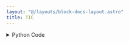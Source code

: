```yaml
---
layout: "@/layouts/block-docs-layout.astro"
title: TIC
---
```



<PythonDocsDisplay docstring={docstring} />

<details>
<summary>Python Code</summary>
```python
from flojoy import flojoy, OrderedPair
from typing import Optional
from ticlib import (
    TicUSB,
)  # Import the TicUSB library to send command to Tic drivers with USB connection
from time import sleep


@flojoy(deps={"ticlib": "0.2.2"})
def TIC(
    default: Optional[OrderedPair] = None,
    current_limit: int = 30,
    sleep_time: int = 2,
    speed: int = 100000,
) -> OrderedPair:
    """The STEPPER_DRIVER_TIC node controls a stepper motor's movement with a TIC driver.

    The user defines the speed and the sleep time between movements.

    (To choose the position, use the STEPPER_DRIVER_TIC_KNOB.)

    Parameters
    ----------
    current_limit : int
        Defines the current limitation that the stepper motor will receive.
    sleep_time : int
        Defines the sleep time after moving to each position.
    speed : int
        Defines the speed of the motor movement (between 0 and 200000).
    """

    # Setting default positions
    positions: list[int] = [50, 100, 150, 200]

    # Declaration of the stepper driver
    tic: TicUSB = TicUSB()
    tic.halt_and_set_position(0)  # Set the position to 0
    # Set the current limit of the TIC driver
    tic.set_current_limit(current_limit)
    tic.energize()  # Turn on the driver
    tic.exit_safe_start()  # The driver is now ready to receive commands

    for i in range(0, len(positions)):
        tic.set_max_speed(speed)  # Set motor speed
        tic.set_target_position(positions[i])  # Set target positions
        sleep(sleep_time)

    tic.deenergize()
    tic.enter_safe_start()

    return OrderedPair(x=positions, y=positions)

```
[Find this Flojoy Block on GitHub](https://github.com/flojoy-ai/blocks/blob/main/blocks/IO/MOTION/MOTOR_DRIVERS/STEPPER/POLULU/TIC/TIC.py)
</details>

## Example

<GetHelpWidget />

<AppDisplay app={app} blockName="TIC" client:visible />

---
title: STEPPER_DRIVER_TIC
description: This node controls a stepper motor movement with a TIC driver. The user defines the speed and the sleep time between movements.
keyword: [Python, Instrument, Stepper motor control, Python integration with stepper driver, Motion control and automation, Python"-"based stepper motor control, Stepper motor driver integration, Accurate motor movement with Python, Enhance motion control with Python, Streamline motor automation, Precise motor control using Python, Python control of stepper driver TIC]
image: https://raw.githubusercontent.com/flojoy-ai/docs/main/docs/nodes/INSTRUMENTS/STEPPER_MOTOR/STEPPER_DRIVER_TIC/examples/EX1/output.jpeg
---

In this example, the [`STEPPER_DRIVER_TIC`](https://github.com/flojoy-io/nodes/blob/main/INSTRUMENTS/STEPPER_MOTOR/STEPPER_DRIVER_TIC/STEPPER_DRIVER_TIC.py) node controls a stepper motor movement with a TIC driver.

First, the user must define the current limitation, which depends on the motor's size and model.
After that, he can set the speed and choose the sleep time between movements.

Then, after clicking the PLAY button, the motor will move between the four default positions. (To choose positions, use the [`STEPPER_DRIVER_TIC_KNOB`](https://github.com/flojoy-io/nodes/blob/main/INSTRUMENTS/STEPPER_MOTOR/STEPPER_DRIVER_TIC_KNOB/STEPPER_DRIVER_TIC_KNOB.py) node.)

To create a repetitive movement, use the [`LOOP`](https://github.com/flojoy-io/nodes/blob/main/LOGIC_GATES/LOOPS/LOOP/LOOP.py) node.
